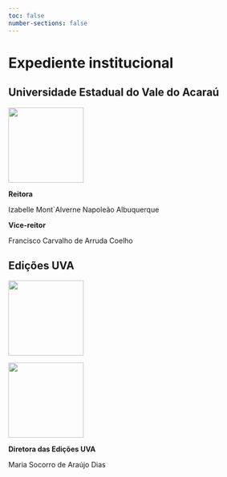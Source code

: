 ```yaml
---
toc: false
number-sections: false
---
```


# Expediente institucional {.unnumbered .unlisted}

## Universidade Estadual do Vale do Acaraú

::: column-margin
[![](./imagens/uva-brasao.jpg){fig-alt="A imagem apresenta o brasão da Universidade Estadual Vale do Acaraú (UVA). O brasão é composto por um escudo dividido em duas partes principais: na parte superior, há um fundo azul com as inscrições \"1968\" à esquerda, um livro aberto ao centro, e \"UVA\" à direita; na parte inferior, em fundo cinza, aparecem três palmeiras e um boi amarelo ao centro, representando elementos da fauna e flora locais, cercados por algodoeiros. Abaixo das palmeiras, há ondas azuis que simbolizam o rio Acaraú. Acima do escudo, há três tochas vermelhas acesas, representando o conhecimento e a educação. Na base do brasão, há uma faixa com o lema em latim \"AGERE SEQUITUR ESSE\" (Agir segue o ser). Abaixo do brasão, está escrito \"UNIVERSIDADE ESTADUAL VALE DO ACARAÚ\" em letras maiúsculas e na cor preta." width="150"}](https://www.uva.ce.gov.br/)
:::

**Reitora**

Izabelle Mont\`Alverne Napoleão Albuquerque

**Vice-reitor**

Francisco Carvalho de Arruda Coelho

## Edições UVA

::: column-margin
[![](./imagens/edicoes-uva.png){fig-alt="A imagem apresenta a logomarca da \"Edições UVA\". O design é retangular, com um fundo cinza claro e uma borda preta. Na parte superior do retângulo, há uma figura horizontal estilizada semelhante a um bastão ou caneta, composta por segmentos em preto e branco. Abaixo do bastão, há uma linha horizontal preta que divide o espaço. Logo abaixo, centralizado, está o texto \"Edições UVA\" em uma fonte serifada preta." width="150"}](https://ww2.uva.ce.gov.br/apps/view/listagem_documentos.php?buscar=0144)
:::

::: column-margin
[![](./imagens/abeu.png){fig-alt="A imagem apresenta o logotipo da Associação Brasileira das Editoras Universitárias (ABEU). O design é composto pelas iniciais \"ABEU\" em formato estilizado e na cor azul. As letras são formadas por linhas paralelas que criam uma aparência de livros abertos ou empilhados. Abaixo das iniciais, está o nome completo da associação, \"Associação Brasileira das Editoras Universitárias\", escrito em letras maiúsculas e na cor azul." width="150"}](https://www.abeu.org.br/)
:::

**Diretora das Edições UVA**

Maria Socorro de Araújo Dias
